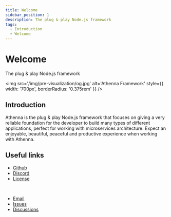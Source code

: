 ```yaml
---
title: Welcome
sidebar_position: 1
description: The plug & play Node.js framework
tags:
  - Introduction
  - Welcome
---
```


# Welcome

The plug & play Node.js framework

<img src='/img/pre-visualization/og.jpg' alt='Athenna Framework' style={{ width: '700px', borderRadius: '0.375rem' }} />

## Introduction

Athenna is the plug & play Node.js framework that focuses
on giving a very reliable foundation for the developer to
build many types of different applications, perfect for
working with microservices architecture. Expect an
enjoyable, beautiful, peaceful and productive experience
when working with Athenna.

## Useful links

- [Github](https://github.com/AthennaIO)
- [Discord](https://discord.gg/JdEbBAKw6X)
- [License](https://github.com/AthennaIO/Core/blob/main/LICENSE)

<br/>

- [Email](mailto:lenon@athenna.io)
- [Issues](https://github.com/AthennaIO/Core/issues)
- [Discussions](https://github.com/AthennaIO/Core/discussions)
